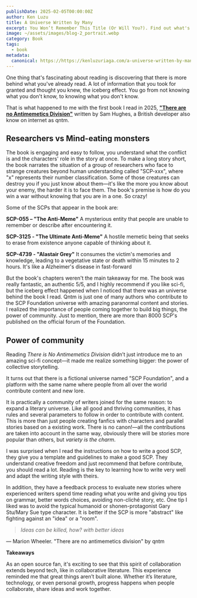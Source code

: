 ```yaml
---
publishDate: 2025-02-05T00:00:00Z
author: Ken Luzu
title: A Universe Written by Many
excerpt: You Won’t Remember This Title (Or Will You?). Find out what's' behind a good community... and monsters that eat your memories ¿?
image: ~/assets/images/blog-2_portrait.webp
category: Book
tags:
  - book
metadata:
  canonical: https://https://kenluzuriaga.com/a-universe-written-by-many
---
```

One thing that's fascinating about reading is discovering that there is more behind what you've already read. A lot of information that you took for granted and thought you knew, the iceberg effect. You go from not knowing what you don't know, to knowing what you don't know. 

That is what happened to me with the first book I read in 2025, <a href="https://www.goodreads.com/book/show/57834742" target="_blank"><strong>"There are no Antimemetics Division"</strong></a> written by Sam Hughes, a British developer also know on internet as qntm. 

<h2>Researchers vs Mind-eating monsters</h2>
The book is engaging and easy to follow, you understand what the conflict is and the characters' role in the story at once.
To make a long story short, the book narrates the situation of a group of researchers who face to strange creatures beyond human understanding called "SCP-xxx", where "x" represents their number classification. Some of those creatures can destroy you if you just know about them—it's like the more you know about your enemy, the harder it is to face them. The  book's premise is how do you win a war without knowing that you are in a one. So crazy!

Some of the SCPs that appear in the book are:
 
**SCP-055 – "The Anti-Meme"**
A mysterious entity that people are unable to remember or describe after encountering it.

**SCP-3125 - "The Ultimate Anti-Meme"**
A hostile memetic being that seeks to erase from existence anyone capable of thinking about it.

**SCP-4739 - "Alastair Grey"**
It consumes the victim's memories and knowledge, leading to a vegetative state or death within 15 minutes to 2 hours. It's like a Alzheimer's disease in fast-forward

But the book's chapters weren't the main takeaway for me. The book was really fantastic, an authentic 5/5, and I highly recommend if you like sci-fi, but the iceberg effect happened when I noticed that there was an universe behind the book I read. Qntm is just one of many authors who contribute to the SCP Foundation universe with amazing paranormal content and stories.
I realized the importance of people coming together to build big things, the power of community. Just to mention, there are more than 8000 SCP's published on the official forum of the Foundation.

## Power of community

Reading _There is No Antimemetics Division_ didn’t just introduce me to an amazing sci-fi concept—it made me realize something bigger: the power of collective storytelling.

It turns out that there is a fictional universe named "SCP Foundation", and a platform with the same name where people from all over the world contribute content and new lore.

It is practically a community of writers joined for the same reason: to expand a literary universe. 
Like all good and thriving communities, it has rules and several parameters to follow in order to contribute with content.
This is more than just people creating fanfics with characters and parallel stories based on a existing work. There is no canon!—all the contributions are taken into account in the same way, obviously there will be stories more popular than others, but *variety is the charm*.

I was surprised when I read the instructions on how to write a good SCP, they give you a template and guidelines to make a good SCP. They understand creative freedom and just recommend that before contribute, you should read a lot. Reading is the key to learning how to write very well and adapt the writing style with theirs. 

In addition, they have a feedback process to evaluate new stories where experienced writers spend time reading what you write and giving you tips on grammar, better words choices, avoiding non-cliché story, etc.
One tip I liked was to avoid the typical humanoid or shonen-protagonist Gary Stu/Mary Sue type character. It is better if the SCP is more "abstract" like fighting against an "idea" or a "room".


> *Ideas can be killed, how? with better ideas*
> 
— Marion Wheeler. "There are no antimemetics division" by qntm

**Takeaways**

As an open source fan, it's exciting to see that this spirit of collaboration extends beyond tech, like in collaborative literature. This experience reminded me that great things aren’t built alone. Whether it’s literature, technology, or even personal growth, progress happens when people collaborate, share ideas and work together.
